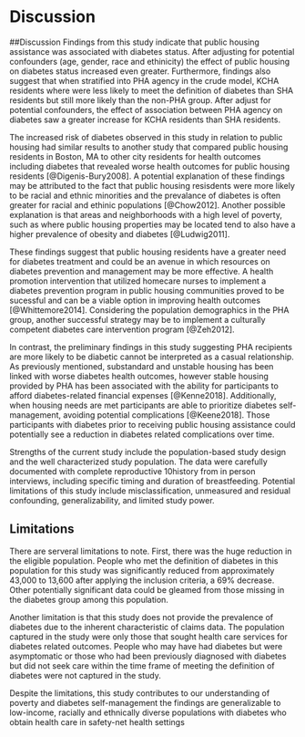 # Discussion {}
##Discussion
Findings from this study indicate that public housing assistance was associated with diabetes status. After adjusting for potential confounders (age, gender, race and ethinicity) the effect of public housing on diabetes status increased even greater. Furthermore, findings also suggest that when stratified into PHA agency in the crude model, KCHA residents where were less likely to meet the definition of diabetes than SHA residents but still more likely than the non-PHA group. After adjust for potential confounders, the effect of association between PHA agency on diabetes saw a greater increase for KCHA residents than SHA residents.  

The increased risk of diabetes observed in this study in relation to public housing had similar results to another study that compared public housing residents in Boston, MA to other city residents for health outcomes including diabetes that revealed worse health outcomes for public housing residents [@Digenis-Bury2008]. A potential explanation of these findings may be attributed to the fact that public housing resisdents were more likely to be racial and ethnic minorities and the prevalance of diabetes is often greater for racial and ethinic populations [@Chow2012]. Another possible explanation is that areas and neighborhoods with a high level of poverty, such as where public housing properties may be located tend to also have a higher prevalence of obesity and diabetes [@Ludwig2011].

These findings suggest that public housing residents have a greater need for diabetes treatment and could be an avenue in which resources on diabetes prevention and management may be more effective. A health promotion intervention that utilized homecare nurses to implement a diabetes prevention program in public housing communities proved to be sucessful and can be a viable option in improving health outcomes [@Whittemore2014]. Considering the population demographics in the PHA group, another successful strategy may be to implement a culturally competent diabetes care intervention program [@Zeh2012].

In contrast, the preliminary findings in this study suggesting PHA recipients are more likely to be diabetic cannot be interpreted as a casual relationship. As previously mentioned, substandard and unstable housing has been linked with worse diabetes health outcomes, however stable housing provided by PHA has been associated with the ability for participants to afford diabetes-related financial expenses [@Kenne2018]. Additionally, when housing needs are met participants are able to prioritize diabetes self-management, avoiding potential complications [@Keene2018]. Those participants with diabetes prior to receiving public housing assistance could potentially see a reduction in diabetes related complications over time.

Strengths of the current study include the population-based study design and the well characterized study population. The data were carefully documented with complete reproductive
10history from in person interviews, including specific timing and duration of breastfeeding. Potential limitations of this study include misclassification, unmeasured and residual confounding, generalizability, and limited study power.

## Limitations
There are serveral limitations to note. First, there was the huge reduction in the eligible population. People who met the definition of diabetes in this population for this study was significantly reduced from approximately 43,000 to 13,600 after applying the inclusion criteria, a 69% decrease. Other potentially significant data could be gleamed from those missing in the diabetes group among this population.

Another limitation is that this study does not provide the prevalence of diabetes due to the inherent characteristic of claims data. The population captured in the study were only those that sought health care services for diabetes related outcomes. People who may have had diabetes but were asymptomatic or those who had been previously diagnosed with diabetes but did not seek care within the time frame of meeting the definition of diabetes were not captured in the study.

Despite the limitations, this study contributes to our understanding of poverty and diabetes self-management the findings are generalizable to low-income, racially and ethnically diverse populations with diabetes who obtain health care in safety-net health settings

